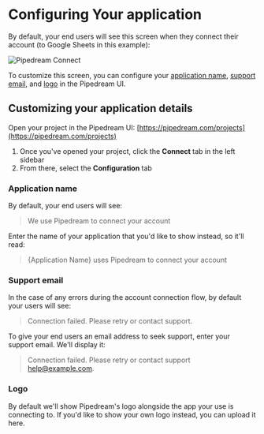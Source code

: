 
# Configuring Your application

By default, your end users will see this screen when they connect their account (to Google Sheets in this example):

<Image src="https://res.cloudinary.com/pipedreamin/image/upload/v1731024264/connect-standard-gsheets_fonwrx.png" alt="Pipedream Connect" width={300} height={529} />

To customize this screen, you can configure your [application name](#application-name), [support email](#support-email), and [logo](#logo) in the Pipedream UI.

## Customizing your application details

Open your project in the Pipedream UI: [https://pipedream.com/projects](https://pipedream.com/projects)

1. Once you've opened your project, click the **Connect** tab in the left sidebar
2. From there, select the **Configuration** tab

### Application name
By default, your end users will see:
>We use Pipedream to connect your account

Enter the name of your application that you'd like to show instead, so it'll read:
>\{Application Name\} uses Pipedream to connect your account

### Support email
In the case of any errors during the account connection flow, by default your users will see:
>Connection failed. Please retry or contact support.

To give your end users an email address to seek support, enter your support email. We'll display it:
>Connection failed. Please retry or contact support [help@example.com](mailto:help@example.com).

### Logo
By default we'll show Pipedream's logo alongside the app your use is connecting to. If you'd like to show your own logo instead, you can upload it here.
